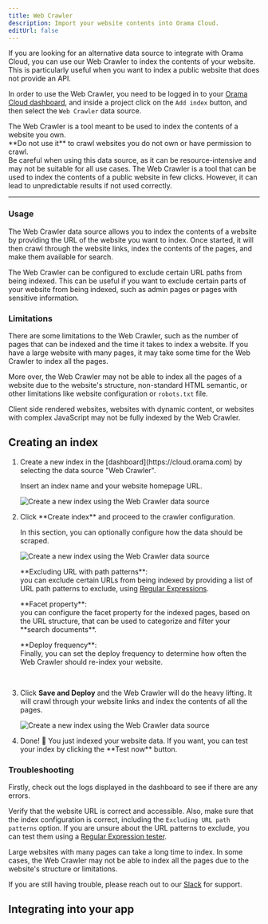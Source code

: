 ```yaml
---
title: Web Crawler
description: Import your website contents into Orama Cloud.
editUrl: false
---
```


If you are looking for an alternative data source to integrate with Orama Cloud, you can use our Web Crawler to index the contents of your website. This is particularly useful when you want to index a public website that does not provide an API.

In order to use the Web Crawler, you need to be logged in to your [Orama Cloud dashboard](https://cloud.orama.com), and inside a project click on the `Add index` button, and then select the `Web Crawler` data source.

<Aside type="danger">
The Web Crawler is a tool meant to be used to index the contents of a website you own. <br />
**Do not use it** to crawl websites you do not own or have permission to crawl. 
</Aside>

<Aside type="caution">
Be careful when using this data source, as it can be resource-intensive and may not be suitable for all use cases. The Web Crawler is a tool that can be used to index the contents of a public website in few clicks. However, it can lead to unpredictable results if not used correctly. 
</Aside>

---

### Usage

The Web Crawler data source allows you to index the contents of a website by providing the URL of the website you want to index. Once started, it will then crawl through the website links, index the contents of the pages, and make them available for search.

The Web Crawler can be configured to exclude certain URL paths from being indexed. This can be useful if you want to exclude certain parts of your website from being indexed, such as admin pages or pages with sensitive information.

### Limitations

There are some limitations to the Web Crawler, such as the number of pages that can be indexed and the time it takes to index a website. If you have a large website with many pages, it may take some time for the Web Crawler to index all the pages.

More over, the Web Crawler may not be able to index all the pages of a website due to the website's structure, non-standard HTML semantic, or other limitations like website configuration or `robots.txt` file.

Client side rendered websites, websites with dynamic content, or websites with complex JavaScript may not be fully indexed by the Web Crawler.

## Creating an index

<Steps>
<ol>
    <li>
      <p class="pl-10">Create a new index in the [dashboard](https://cloud.orama.com) by selecting the data source "Web Crawler".</p>
      <p class="pl-10">Insert an index name and your website homepage URL.</p>
      <img
        src="/cloud/guides/web-crawler/orama-crawler-new-index.png"
        alt="Create a new index using the Web Crawler data source"
        class="mx-10"
      />
    </li>
    <li>
      <p class="pl-10">Click **Create index** and proceed to the crawler configuration.</p>
      <p class="pl-10">In this section, you can optionally configure how the data should be scraped.</p>
      <img
        src="/cloud/guides/web-crawler/orama-crawler-index-configuration.png"
        alt="Create a new index using the Web Crawler data source"
        class="mx-10"
      />
      <p class="pl-10">**Excluding URL with path patterns**: <br />you can exclude certain URLs from being indexed by providing a list of URL path patterns to exclude, using <a href="https://regex101.com/" target="_blank">Regular Expressions</a>.</p>
      <p class="pl-10">**Facet property**: <br />you can configure the facet property for the indexed pages, based on the URL structure, that can be used to categorize and filter your **search documents**.</p>
      <p class="pl-10">**Deploy frequency**: <br />Finally, you can set the deploy frequency to determine how often the Web Crawler should re-index your website.</p>
      <br />
    </li>
    <li>
      <p class="pl-10">Click <b>Save and Deploy</b> and the Web Crawler will do the heavy lifting. It will crawl through your website links and index the contents of all the pages.</p>
      <img
        src="/cloud/guides/web-crawler/orama-crawler-deploy-completed.png"
        alt="Create a new index using the Web Crawler data source"
        class="mx-10"
      />
    </li>
    <li>
      <p class="pl-10">Done! 🎉 You just indexed your website data. If you want, you can test your index by clicking the **Test now** button.</p>
    </li>
</ol>
</Steps>

### Troubleshooting

Firstly, check out the logs displayed in the dashboard to see if there are any errors. 

Verify that the website URL is correct and accessible. Also, make sure that the index configuration is correct, including the `Excluding URL path patterns` option. If you are unsure about the URL patterns to exclude, you can test them using a <a href="https://regex101.com/" target="_blank">Regular Expression tester</a>.

Large websites with many pages can take a long time to index. In some cases, the Web Crawler may not be able to index all the pages due to the website's structure or limitations.

If you are still having trouble, please reach out to our [Slack](https://orama.to/slack) for support.

## Integrating into your app

<IntegratingIntoYourApp />